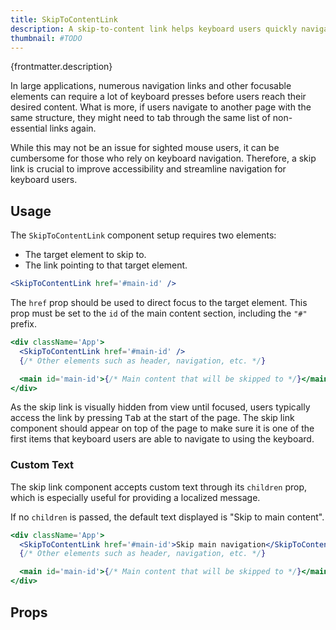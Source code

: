 ```yaml
---
title: SkipToContentLink
description: A skip-to-content link helps keyboard users quickly navigate to the main content.
thumbnail: #TODO
---
```


<p>{frontmatter.description}</p>

<LiveExample src='SkipToContentLink.main.jsx' truncate={true}>
  <AllExamples.SkipToContentLinkMainExample client:load />
</LiveExample>

In large applications, numerous navigation links and other focusable elements can require a lot of keyboard presses before users reach their desired content. What is more, if users navigate to another page with the same structure, they might need to tab through the same list of non-essential links again.

While this may not be an issue for sighted mouse users, it can be cumbersome for those who rely on keyboard navigation. Therefore, a skip link is crucial to improve accessibility and streamline navigation for keyboard users.

## Usage

The `SkipToContentLink` component setup requires two elements:

- The target element to skip to.
- The link pointing to that target element.

```jsx
<SkipToContentLink href='#main-id' />
```

The `href` prop should be used to direct focus to the target element. This prop must be set to the `id` of the main content section, including the `"#"` prefix.

```jsx {2}
<div className='App'>
  <SkipToContentLink href='#main-id' />
  {/* Other elements such as header, navigation, etc. */}

  <main id='main-id'>{/* Main content that will be skipped to */}</main>
</div>
```

As the skip link is visually hidden from view until focused, users typically access the link by pressing <kbd>Tab</kbd> at the start of the page. The skip link component should appear on top of the page to make sure it is one of the first items that keyboard users are able to navigate to using the keyboard.

### Custom Text

The skip link component accepts custom text through its `children` prop, which is especially useful for providing a localized message.

If no `children` is passed, the default text displayed is "Skip to main content".

```jsx {2}
<div className='App'>
  <SkipToContentLink href='#main-id'>Skip main navigation</SkipToContentLink>
  {/* Other elements such as header, navigation, etc. */}

  <main id='main-id'>{/* Main content that will be skipped to */}</main>
</div>
```

## Props

<PropsTable path='@itwin/itwinui-react/esm/core/SkipToContentLink/SkipToContentLink.d.ts' />
